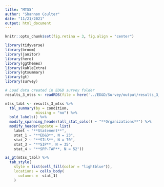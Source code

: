 ```yaml
---
title: "MTSS"
author: "Shannon Coulter"
date: "11/21/2021"
output: html_document
---
```

```r
knitr::opts_chunk$set(fig.retina = 3, fig.align = "center")
```

```r
library(tidyverse)
library(broom)
library(janitor)
library(here)
library(ggthemes)
library(kableExtra)
library(gtsummary)
library(gt)
library(survey)
```

```r
# Load data created in ED&D survey folder
results_3_mtss <- readRDS(file = here('../ED&D/Survey/output/results_3_mtss.rds'))
```

```r
mtss_tabl <- results_3_mtss %>% 
  tbl_summary(by = condition,
              missing = "no") %>%
  bold_labels() %>%
  modify_spanning_header(all_stat_cols() ~ "**Organizations**") %>%
  modify_header(update = list(
    label ~ "**Statement**",
    stat_1 ~ "**ED&D**, N = 23",
    stat_2 ~ "**SILS**, N = 70",
    stat_3 ~ "**SIP**, N = 35",
    stat_4 ~ "**SPP-TAP**, N = 52"))

as_gt(mtss_tabl) %>%
  tab_style(
    style = list(cell_fill(color = "lightblue")),
    locations = cells_body(
      columns =  stat_1)
    )
```